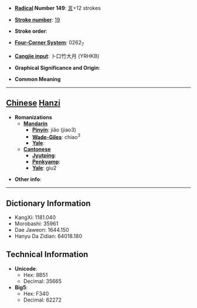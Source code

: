 * '''[[Wiktionary:Chinese radical index| Radical]] Number 149''': [[Wiktionary:Chinese radical index 言|言]]+12 strokes

* '''[[Wiktionary:Chinese total strokes index|Stroke number]]''': [[Wiktionary:Chinese total strokes index 19|19]]

* '''Stroke order''': 

* '''[[Wiktionary:Chinese four corner index|Four-Corner System]]''': 0262<sub>7</sub>

* '''[[Wiktionary:Chinese Cangjie index|Cangjie input]]''': 卜口竹大月 (YRHKB)

* '''Graphical Significance and Origin''': 

* '''Common Meaning'''

----

== [[Chinese]] [[Hanzi]] ==

* '''Romanizations'''
** '''[[Mandarin]]'''
*** '''[[Pinyin]]''': jiǎo (jiao3)
*** '''[[Wade-Giles]]''': chiao<sup>3</sup>
*** '''[[Yale]]''': 
** '''[[Cantonese]]'''
*** '''[[Jyutping]]''':
*** '''[[Penkyamp]]''': 
*** '''[[Yale]]''': giu2

* '''Other info''': 

----

== Dictionary Information ==

* KangXi: 1181.040
* Morobashi: 35961
* Dae Jaweon: 1644.150
* Hanyu Da Zidian: 64018.180

== Technical Information ==

* '''Unicode''':
** Hex: 8B51
** Decimal: 35665
* '''Big5''':
** Hex: F340
** Decimal: 62272